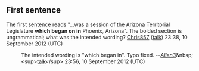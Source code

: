 <article id="36979358" title=Talk:18th Arizona Territorial Legislature>
	<talkpage id="36979358" title="Talk:18th Arizona Territorial Legislature">
{{WikiProject United States|class=Start|importance=Low|AZ=yes|AZ-importance=Low}}
{{dyktalk|4 October|2012|entry=... that because of how the '''[[18th Arizona Territorial Legislature]]''' adjourned, they failed to [[appropriation bill|authorize payment]] of territorial debts for the next two years?}}

== First sentence ==
The first sentence reads &quot;...was a session of the Arizona Territorial Legislature '''which began on in''' Phoenix, Arizona&quot;. The bolded section is ungrammatical; what was the intended wording? [[User:Chris857|Chris857]] ([[User talk:Chris857|talk]]) 23:38, 10 September 2012 (UTC)
:The intended wording is &quot;which began in&quot;. Typo fixed. --''[[User: Allen3|Allen3]]''&amp;nbsp;&lt;sup&gt;[[User talk:Allen3|talk]]&lt;/sup&gt; 23:56, 10 September 2012 (UTC)
	</talkpage>
</article>